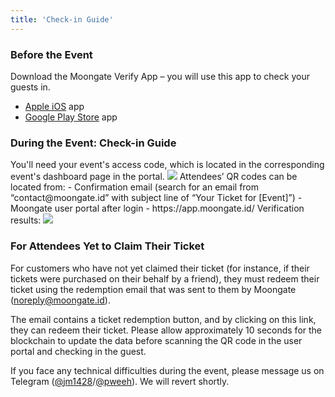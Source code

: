 ```yaml
---
title: 'Check-in Guide'
---
```


### Before the Event

Download the Moongate Verify App – you will use this app to check your guests in.
- [Apple iOS](https://apps.apple.com/app/moongate-verify/id6444063664) app
- [Google Play Store](https://play.google.com/store/apps/details?id=com.moongate.verify) app

### During the Event: Check-in Guide
<Steps>
    <Step title="Log into the Moongate Verify App">
        You'll need your event's access code, which is located in the corresponding event's dashboard page in the portal.
        <img src="images/check-in-guide/code location.png"/>
    </Step>
    <Step title="Choose the Target Event">
    </Step>
    <Step title="Scan the Attendee's QR Code(s).">
        Attendees’ QR codes can be located from:
        - Confirmation email (search for an email from “contact@moongate.id” with subject line of “Your Ticket for [Event]”)
        - Moongate user portal after login - https://app.moongate.id/
    </Step>
    <Step title="Check the Attendee's Eligibility">
        Verification results:
        <img src="images/check-in-guide/verification msgs.png"/>
    </Step>
</Steps>

### For Attendees Yet to Claim Their Ticket
For customers who have not yet claimed their ticket (for instance, if their tickets were purchased on their behalf by a friend), they must redeem their ticket using the redemption email that was sent to them by Moongate (noreply@moongate.id).

The email contains a ticket redemption button, and by clicking on this link, they can redeem their ticket. Please allow approximately 10 seconds for the blockchain to update the data before scanning the QR code in the user portal and checking in the guest.

If you face any technical difficulties during the event, please message us on Telegram ([@jm1428](https://t.me/jm1428)/[@pweeh](https://t.me/pweeh)). We will revert shortly.